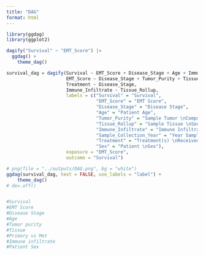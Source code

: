 ```yaml
---
title: "DAG"
format: html
---
```


```r

library(ggdag)
library(ggplot2)

```

```r

dagify("Survival" ~ "EMT_Score") |> 
  ggdag() +
    theme_dag()

```

```r

survival_dag = dagify(Survival ~ EMT_Score + Disease_Stage + Age + Immune_Infiltrate + Sample_Collection_Year + Treatment + Sex,
                      EMT_Score ~ Disease_Stage + Tumor_Purity + Tissue_Rollup,
                      Treatment ~ Disease_Stage,
                      Immune_Infiltrate ~ Tissue_Rollup,
                      labels = c("Survival" = "Survival",
                                 "EMT_Score" = "EMT Score",
                                 "Disease_Stage" = "Disease Stage",
                                 "Age" = "Patient Age",
                                 "Tumor_Purity" = "Sample Tumor \nComposition",
                                 "Tissue_Rollup" = "Sample Tissue \nSource",
                                 "Immune_Infiltrate" = "Immune Infiltrate",
                                 "Sample_Collection_Year" = "Year Sample \nCollected",
                                 "Treatment" = "Treatment(s) \nReceived",
                                 "Sex" = "Patient \nSex"),
                      exposure = "EMT_Score",
                      outcome = "Survival")

# png(file = "../outputs/DAG.png", bg = "white")
ggdag(survival_dag, text = FALSE, use_labels = "label") +
    theme_dag()
# dev.off()


#Survival
#EMT Score
#Disease Stage
#Age
#Tumor purity
#Tissue
#Primary vs Met
#Immune infiltrate
#Patient Sex


```

